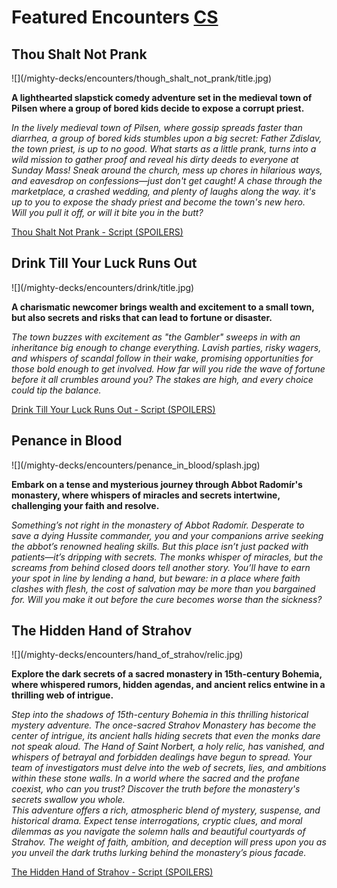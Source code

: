 ---
---

# Featured Encounters [CS](index-cs)

## Thou Shalt Not Prank

<div className="inline-block -my-10">
![](/mighty-decks/encounters/though_shalt_not_prank/title.jpg)
</div>

**A lighthearted slapstick comedy adventure set in the medieval town of Pilsen where a group of bored kids decide to expose a corrupt priest.**

_In the lively medieval town of Pilsen, where gossip spreads faster than diarrhea, a group of bored kids stumbles upon a big secret: Father Zdislav, the town priest, is up to no good. What starts as a little prank, turns into a wild mission to gather proof and reveal his dirty deeds to everyone at Sunday Mass! Sneak around the church, mess up chores in hilarious ways, and eavesdrop on confessions—just don't get caught! A chase through the marketplace, a crashed wedding, and plenty of laughs along the way. it's up to you to expose the shady priest and become the town's new hero.  
Will you pull it off, or will it bite you in the butt?_

[Thou Shalt Not Prank - Script (SPOILERS)](PH-en-though-shalt-not-prank)

## Drink Till Your Luck Runs Out

<div className="inline-block -my-10">
![](/mighty-decks/encounters/drink/title.jpg)
</div>

**A charismatic newcomer brings wealth and excitement to a small town, but also secrets and risks that can lead to fortune or disaster.**

_The town buzzes with excitement as "the Gambler" sweeps in with an inheritance big enough to change everything. Lavish parties, risky wagers, and whispers of scandal follow in their wake, promising opportunities for those bold enough to get involved. How far will you ride the wave of fortune before it all crumbles around you? The stakes are high, and every choice could tip the balance._

[Drink Till Your Luck Runs Out - Script (SPOILERS)](OS-en-drink-till-your-luck-runs-out)

## Penance in Blood

<div className="inline-block -my-10">
![](/mighty-decks/encounters/penance_in_blood/splash.jpg)
</div>

**Embark on a tense and mysterious journey through Abbot Radomír's monastery, where whispers of miracles and secrets intertwine, challenging your faith and resolve.**

_Something’s not right in the monastery of Abbot Radomír. Desperate to save a dying Hussite commander, you and your companions arrive seeking the abbot’s renowned healing skills. But this place isn’t just packed with patients—it’s dripping with secrets. The monks whisper of miracles, but the screams from behind closed doors tell another story. You’ll have to earn your spot in line by lending a hand, but beware: in a place where faith clashes with flesh, the cost of salvation may be more than you bargained for. Will you make it out before the cure becomes worse than the sickness?_

## The Hidden Hand of Strahov

<div className="inline-block -my-10">
![](/mighty-decks/encounters/hand_of_strahov/relic.jpg)
</div>

**Explore the dark secrets of a sacred monastery in 15th-century Bohemia, where whispered rumors, hidden agendas, and ancient relics entwine in a thrilling web of intrigue.**

_Step into the shadows of 15th-century Bohemia in this thrilling historical mystery adventure. The once-sacred Strahov Monastery has become the center of intrigue, its ancient halls hiding secrets that even the monks dare not speak aloud. The Hand of Saint Norbert, a holy relic, has vanished, and whispers of betrayal and forbidden dealings have begun to spread. Your team of investigators must delve into the web of secrets, lies, and ambitions within these stone walls. In a world where the sacred and the profane coexist, who can you trust? Discover the truth before the monastery's secrets swallow you whole.  
This adventure offers a rich, atmospheric blend of mystery, suspense, and historical drama. Expect tense interrogations, cryptic clues, and moral dilemmas as you navigate the solemn halls and beautiful courtyards of Strahov. The weight of faith, ambition, and deception will press upon you as you unveil the dark truths lurking behind the monastery’s pious facade._

[The Hidden Hand of Strahov - Script (SPOILERS)](PH-en-the-hidden-hand-of-strahov-info)